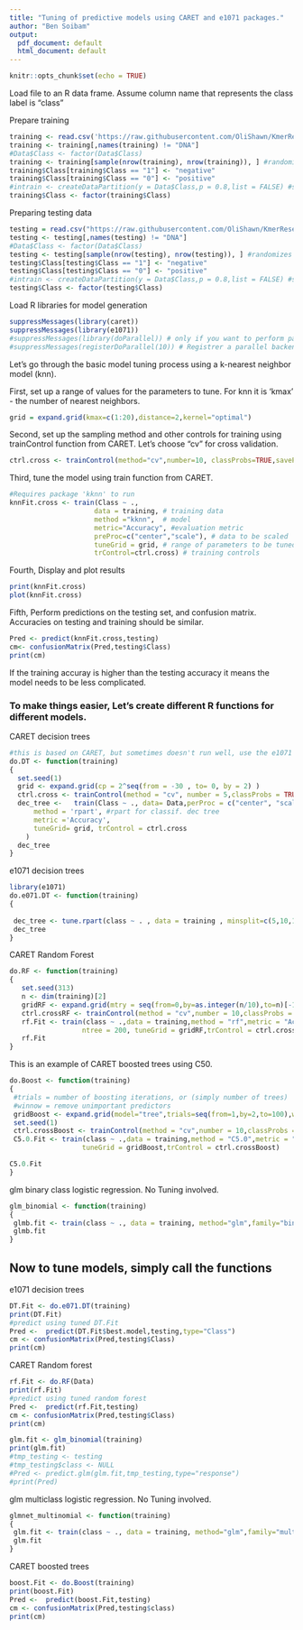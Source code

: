 ---
title: "Tuning of predictive models using CARET and e1071 packages."
author: "Ben Soibam"
output:
  pdf_document: default
  html_document: default
---


```{r setup, include=FALSE}
knitr::opts_chunk$set(echo = TRUE)
```

Load file to an R data frame. Assume column name that represents the class label is "class"

Prepare training 
```{r}
training <- read.csv('https://raw.githubusercontent.com/OliShawn/KmerResearch/master/4merTable/Train/4mertable.train.txt',header = TRUE)
training <- training[,names(training) != "DNA"]
#Data$Class <- factor(Data$Class)
training <- training[sample(nrow(training), nrow(training)), ] #randomizes the rows
training$Class[training$Class == "1"] <- "negative"
training$Class[training$Class == "0"] <- "positive"
#intrain <- createDataPartition(y = Data$Class,p = 0.8,list = FALSE) #split data
training$Class <- factor(training$Class)
```

Preparing testing data
```{r}
testing = read.csv("https://raw.githubusercontent.com/OliShawn/KmerResearch/master/4merTable/Test/4mertable.test.txt")
testing <- testing[,names(testing) != "DNA"]
#Data$Class <- factor(Data$Class)
testing <- testing[sample(nrow(testing), nrow(testing)), ] #randomizes the rows
testing$Class[testing$Class == "1"] <- "negative"
testing$Class[testing$Class == "0"] <- "positive"
#intrain <- createDataPartition(y = Data$Class,p = 0.8,list = FALSE) #split data
testing$Class <- factor(testing$Class)
```


Load R libraries for model generation
```{r}
suppressMessages(library(caret))
suppressMessages(library(e1071))
#suppressMessages(library(doParallel)) # only if you want to perform parallel processing
#suppressMessages(registerDoParallel(10)) # Registrer a parallel backend for train
```

Let's go through the basic model tuning process using a k-nearest neighbor model (knn).

First, set up a range of values for the parameters to tune. For knn it is 'kmax' - the number of nearest neighbors.
```{r}
grid = expand.grid(kmax=c(1:20),distance=2,kernel="optimal")
```
Second, set up the sampling method and other controls for training using trainControl function from CARET. Let's choose "cv" for cross validation.
```{r}
ctrl.cross <- trainControl(method="cv",number=10, classProbs=TRUE,savePredictions=TRUE)
```
Third, tune the model using train function from CARET.
```{r}
#Requires package 'kknn' to run
knnFit.cross <- train(Class ~ .,
                     data = training, # training data
                     method ="kknn",  # model  
                     metric="Accuracy", #evaluation metric
                     preProc=c("center","scale"), # data to be scaled
                     tuneGrid = grid, # range of parameters to be tuned
                     trControl=ctrl.cross) # training controls
```
Fourth, Display and plot results
```{r}
print(knnFit.cross)
plot(knnFit.cross)
```

Fifth, Perform predictions on the testing set, and confusion matrix. Accuracies on testing and training should be similar.
```{r}
Pred <- predict(knnFit.cross,testing)
cm<- confusionMatrix(Pred,testing$Class)
print(cm)
```

If the training accuray is higher than the testing accuracy it means the model needs to be less complicated. 

### To make things easier, Let's create different R functions for different models.

CARET decision trees
```{r}
#this is based on CARET, but sometimes doesn't run well, use the e1071 instead
do.DT <- function(training)
{
  set.seed(1)
  grid <- expand.grid(cp = 2^seq(from = -30 , to= 0, by = 2) )
  ctrl.cross <- trainControl(method = "cv", number = 5,classProbs = TRUE)
  dec_tree <-   train(Class ~ ., data= Data,perProc = c("center", "scale"),
      method = 'rpart', #rpart for classif. dec tree
      metric ='Accuracy',
      tuneGrid= grid, trControl = ctrl.cross
    )
  dec_tree
}
```

e1071 decision trees
```{r}
library(e1071)
do.e071.DT <- function(training)
{
 
 dec_tree <- tune.rpart(class ~ . , data = training , minsplit=c(5,10,15,20),cp = 2^seq(from = -20 , to= 0, by = 2) )
 dec_tree
}
```
CARET Random Forest
```{r}
do.RF <- function(training)
{  
   set.seed(313)
   n <- dim(training)[2]
   gridRF <- expand.grid(mtry = seq(from=0,by=as.integer(n/10),to=n)[-1]) #may need to change this depend on your data size
   ctrl.crossRF <- trainControl(method = "cv",number = 10,classProbs = TRUE,savePredictions = TRUE,allowParallel=TRUE)
   rf.Fit <- train(class ~ .,data = training,method = "rf",metric = "Accuracy",preProc = c("center", "scale"),
                  ntree = 200, tuneGrid = gridRF,trControl = ctrl.crossRF)
   rf.Fit
}
```




This is an example of CARET boosted trees using C50.
```{r}
do.Boost <- function(training)
{ 
 #trials = number of boosting iterations, or (simply number of trees)
 #winnow = remove unimportant predictors
 gridBoost <- expand.grid(model="tree",trials=seq(from=1,by=2,to=100),winnow=FALSE)
 set.seed(1)
 ctrl.crossBoost <- trainControl(method = "cv",number = 10,classProbs = TRUE,savePredictions = TRUE,allowParallel=TRUE)
 C5.0.Fit <- train(class ~ .,data = training,method = "C5.0",metric = "Accuracy",preProc = c("center", "scale"),
                  tuneGrid = gridBoost,trControl = ctrl.crossBoost)

C5.0.Fit
}
```

glm binary class logistic regression. No Tuning involved.
```{r}
glm_binomial <- function(training)
{
 glmb.fit <- train(class ~ ., data = training, method="glm",family="binomial")
 glmb.fit
}
```

## Now to tune models, simply call the functions

e1071 decision trees
```{r}
DT.Fit <- do.e071.DT(training)
print(DT.Fit)
#predict using tuned DT.Fit
Pred <-  predict(DT.Fit$best.model,testing,type="Class")
cm <- confusionMatrix(Pred,testing$Class)
print(cm)
```



CARET Random forest
```{r}
rf.Fit <- do.RF(Data)
print(rf.Fit)
#predict using tuned random forest
Pred <-  predict(rf.Fit,testing)
cm <- confusionMatrix(Pred,testing$Class)
print(cm)
```

```{r}
glm.fit <- glm_binomial(training)
print(glm.fit)
#tmp_testing <- testing
#tmp_testing$class <- NULL
#Pred <- predict.glm(glm.fit,tmp_testing,type="response")
#print(Pred)
```
glm multiclass logistic regression. No Tuning involved.
```{r}

glmnet_multinomial <- function(training)
{
 glm.fit <- train(class ~ ., data = training, method="glm",family="multinomial") 
 glm.fit
}
```

CARET boosted trees
```{r}
boost.Fit <- do.Boost(training)
print(boost.Fit)
Pred <-  predict(boost.Fit,testing)
cm <- confusionMatrix(Pred,testing$class)
print(cm)
```



